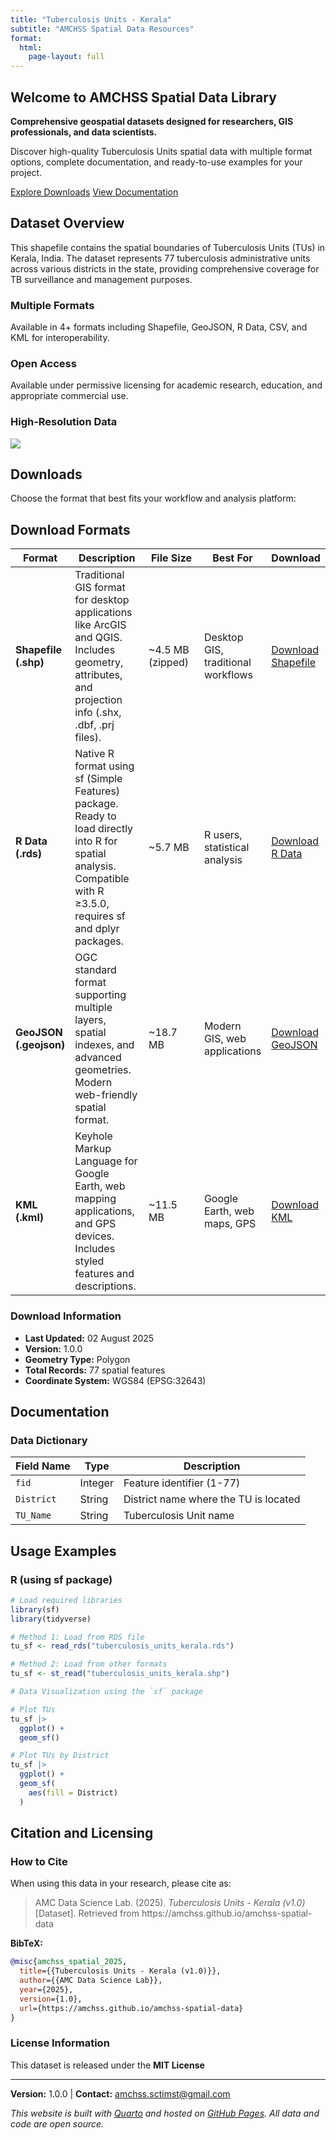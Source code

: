 ```yaml
---
title: "Tuberculosis Units - Kerala"
subtitle: "AMCHSS Spatial Data Resources"
format:
  html:
    page-layout: full
---
```


::: hero-section
# Welcome to AMCHSS Spatial Data Library

**Comprehensive geospatial datasets designed for researchers, GIS professionals, and data scientists.**

Discover high-quality Tuberculosis Units spatial data with multiple format options, complete documentation, and ready-to-use examples for your project.

[Explore Downloads](#downloads){.btn .btn-primary .btn-lg .me-3} [View Documentation](#documentation){.btn .btn-outline-secondary .btn-lg}
:::

## Dataset Overview {#overview}

This shapefile contains the spatial boundaries of Tuberculosis Units (TUs) in Kerala, India. The dataset represents 77 tuberculosis administrative units across various districts in the state, providing comprehensive coverage for TB surveillance and management purposes.

::::::: features-grid
::: feature-card
### <i class="fas fa-code-branch"></i> Multiple Formats

Available in 4+ formats including Shapefile, GeoJSON, R Data, CSV, and KML for interoperability.
:::

::: feature-card
### <i class="fas fa-creative-commons"></i> Open Access

Available under permissive licensing for academic research, education, and appropriate commercial use.
:::

::: feature-card
### <i class="fas fa-database"></i> High-Resolution Data
![](TU_map.png)
:::

:::::::

## Downloads {#downloads}

Choose the format that best fits your workflow and analysis platform:

## Download Formats

| Format | Description | File Size | Best For | Download |
|--------|-------------|-----------|----------|----------|
| **Shapefile (.shp)** | Traditional GIS format for desktop applications like ArcGIS and QGIS. Includes geometry, attributes, and projection info (.shx, .dbf, .prj files). | ~4.5 MB (zipped) | Desktop GIS, traditional workflows | [Download Shapefile](https://amchss.github.io/amchss-spatial-data/blob/main/data/tuberculosis_units_kerala.zip) |
| **R Data (.rds)** | Native R format using sf (Simple Features) package. Ready to load directly into R for spatial analysis. Compatible with R ≥3.5.0, requires sf and dplyr packages. | ~5.7 MB | R users, statistical analysis | [Download R Data](https://amchss.github.io/amchss-spatial-data/blob/main/data/tuberculosis_units_kerala.rds) |
| **GeoJSON (.geojson)** | OGC standard format supporting multiple layers, spatial indexes, and advanced geometries. Modern web-friendly spatial format. | ~18.7 MB | Modern GIS, web applications | [Download GeoJSON](https://amchss.github.io/amchss-spatial-data/blob/main/data/tuberculosis_units_kerala.geojson) |
| **KML (.kml)** | Keyhole Markup Language for Google Earth, web mapping applications, and GPS devices. Includes styled features and descriptions. | ~11.5 MB | Google Earth, web maps, GPS | [Download KML](https://amchss.github.io/amchss-spatial-data/blob/main/data/tuberculosis_units_kerala.kml) |

::: download-info
### Download Information

-   **Last Updated:** 02 August 2025
-   **Version:** 1.0.0
-   **Geometry Type:** Polygon
-   **Total Records:** 77 spatial features
-   **Coordinate System:** WGS84 (EPSG:32643)
:::

## Documentation {#documentation}

### Data Dictionary

| Field Name | Type    | Description                           |
|------------|---------|---------------------------------------|
| `fid`      | Integer | Feature identifier (1-77)             |
| `District` | String  | District name where the TU is located |
| `TU_Name`  | String  | Tuberculosis Unit name                |

## Usage Examples {#examples}

### R (using sf package)

``` r
# Load required libraries
library(sf)
library(tidyverse)

# Method 1: Load from RDS file
tu_sf <- read_rds("tuberculosis_units_kerala.rds")

# Method 2: Load from other formats
tu_sf <- st_read("tuberculosis_units_kerala.shp")

# Data Visualization using the `sf` package

# Plot TUs
tu_sf |> 
  ggplot() +
  geom_sf()

# Plot TUs by District  
tu_sf |> 
  ggplot() +
  geom_sf(
    aes(fill = District)
  )

```

## Citation and Licensing {#licensing}

### How to Cite

When using this data in your research, please cite as:

> AMC Data Science Lab. (2025). *Tuberculosis Units - Kerala (v1.0)* \[Dataset\]. Retrieved from https://amchss.github.io/amchss-spatial-data

**BibTeX:**

``` bibtex
@misc{amchss_spatial_2025,
  title={{Tuberculosis Units - Kerala (v1.0)}},
  author={{AMC Data Science Lab}},
  year={2025},
  version={1.0},
  url={https://amchss.github.io/amchss-spatial-data}
}
```

### License Information

This dataset is released under the **MIT License**

------------------------------------------------------------------------

::: footer-info
**Version:** 1.0.0 \| **Contact:** [amchss.sctimst\@gmail.com](mailto:amchss.sctimst@gmail.com)

*This website is built with [Quarto](https://quarto.org/) and hosted on [GitHub Pages](https://pages.github.com/). All data and code are open source.*
:::
